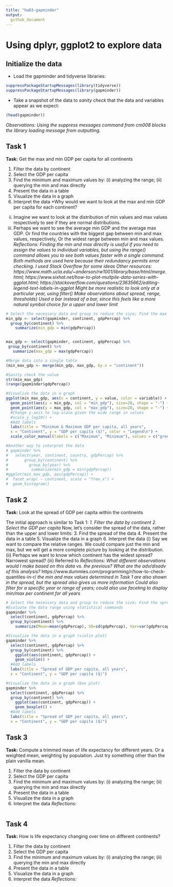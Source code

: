 ```yaml
---
title: "hw03-gapminder"
output:
  github_document
---
```


# Using dplyr, ggplot2 to explore data

## Initialize the data

* Load the gapminder and tidyverse libraries:

```r
suppressPackageStartupMessages(library(tidyverse))
suppressPackageStartupMessages(library(gapminder))
```

* Take a snapshot of the data to *sanity check* that the data and variables appear as we expect:

```r
(head(gapminder))
```

*Observations:*
*Using the suppress messages command from cm008 blocks the library loading message from outputting.*

## Task 1

**Task:** Get the max and min GDP per capita for all continents

1. Filter the data by continent
2. Select the GDP per capita
3. Find the minimum and maximum values by: (i) analyzing the range; (ii) querying the min and max directly
4. Present the data in a table
5. Visualize the data in a graph
6. Interpret the data
*Why would we want to look at the max and min GDP per capita for each continent? 
(ii) Imagine we want to look at the distribution of min values and max values respectively to see if they are normal distributions.
(iii) Perhaps we want to see the average min GDP and the average max GDP. Or find the countries with the biggest gap between min and max values, respectively, Or the widest range between min and max values.
*Reflections:*
*Finding the min and max directly is useful if you need to assign the values to individual variables, but using the range() command allows you to see both values faster with a single command. Both methods are used here because their redundancy permits error checking.*
*I used Stack Overflow for some ideas*
*Other resources: https://www.math.ucla.edu/~anderson/rw1001/library/base/html/merge.html; https://www.sixhat.net/how-to-plot-multpile-data-series-with-ggplot.html;
https://stackoverflow.com/questions/23635662/editing-legend-text-labels-in-ggplot*
*Might be more realistic to look only at a particular year, using filter()*
*Make observations about spread, range, thresholds)*
*Used a bar instead of a bar, since this feels like a more natural symbol choice for a upper and lower limit*


```r
# Select the necessary data and group to reduce the size; Find the max and min values per continent
min_gdp <- select(gapminder, continent, gdpPercap) %>% 
  group_by(continent) %>% 
    summarize(min_gdp = min(gdpPercap))


max_gdp <- select(gapminder, continent, gdpPercap) %>%
 group_by(continent) %>%
   summarize(max_gdp = max(gdpPercap))

#Merge data into a single table
(min_max_gdp <- merge(min_gdp, max_gdp, by.x = "continent"))

#Sanity check the value
str(min_max_gdp)
(range(gapminder$gdpPercap))

#Visualize the data in a graph
ggplot(min_max_gdp, aes(x = continent, y = value, color = variable)) +
  geom_point(aes(y = min_gdp, col = "min_gdp"), size=20, shape = "-") +
  geom_point(aes(y = max_gdp, col = "max_gdp"), size=20, shape = "-") +
  #Change y-axis to log-scale given the wide range in values
  #scale_y_log10() +
  #Add labels
  labs(title = "Minimum & Maximum GDP per capita, all years",
  x = "Continent", y = "GDP per capita ($)", color = "Legend\n") +
  scale_color_manual(labels = c("Maximum", "Minimum"), values = c("green", "red"))

#Another way to interpret the data
# gapminder %>% 
#   select(year, continent, country, gdpPercap) %>% 
#       group_by(continent) %>% 
#         group_by(year) %>% 
#          summarize(min_gdp = min(gdpPercap))
#ggplot(min_max_gdp, aes(gdpPercap)) +
#  facet_wrap( ~ continent, scale = "free_x") +
#  geom_histogram()

```

## Task 2

**Task:** Look at the spread of GDP per capita within the continents

The initial approach is similar to Task 1:
*1. Filter the data by continent*
*2. Select the GDP per capita*
Now, let's consider the spread of the data, rather than the upper and lower limits:
3. Find the spread of the data
4. Present the data in a table
5. Visualize the data in a graph
6. Interpret the data
(i) Say we want to compare the relative ranges. We could compare just the min and max, but we will get a more complete picture by looking at the distribution.
(ii) Perhaps we want to know which continent has the widest spread? Narrowest spread?
(iii) Referred to 
*Reflections:*
*What different observations would I make based on this data vs. the previous? What are the adv/disadv of this analysis?*
https://www.dummies.com/programming/r/how-to-check-quantiles-in-r/
*the min and max values determined in Task 1 are also shown in the spread, but the spread also gives us more information*
*Could also filter for a specific year or range of years; could also use faceting to display min/max per continent for all years*

```r
# Select the necessary data and group to reduce the size; Find the spread of values per continent
#Evaluate the data range using statistical commands
gapminder %>% 
  select(continent, gdpPercap) %>% 
  group_by(continent) %>% 
    summarize(Mean=mean(gdpPercap), SD=sd(gdpPercap), Var=var(gdpPercap))

#Visualize the data in a graph (violin plot)
gapminder %>% 
  select(continent, gdpPercap) %>% 
  group_by(continent) %>% 
    ggplot(aes(continent, gdpPercap)) +
    geom_violin() +
  #Add labels
  labs(title = "Spread of GDP per capita, all years",
  x = "Continent", y = "GDP per capita ($)")

#Visualize the data in a graph (box plot)
gapminder %>% 
  select(continent, gdpPercap) %>% 
  group_by(continent) %>% 
    ggplot(aes(continent, gdpPercap)) +
    geom_boxplot() +
  #Add labels
  labs(title = "Spread of GDP per capita, all years",
  x = "Continent", y = "GDP per capita ($)")
```


## Task 3

**Task:** Compute a trimmed mean of life expectancy for different years. Or a weighted mean, weighting by population. Just try something other than the plain vanilla mean.

1. Filter the data by continent
2. Select the GDP per capita
3. Find the minimum and maximum values by: (i) analyzing the range; (ii) querying the min and max directly
4. Present the data in a table
5. Visualize the data in a graph
6. Interpret the data
*Reflections:*

```r

```


## Task 4

**Task:** How is life expectancy changing over time on different continents?

1. Filter the data by continent
2. Select the GDP per capita
3. Find the minimum and maximum values by: (i) analyzing the range; (ii) querying the min and max directly
4. Present the data in a table
5. Visualize the data in a graph
6. Interpret the data
*Reflections:*

```r

```

